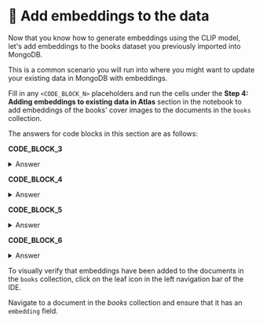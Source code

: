 # 👐 Add embeddings to the data

Now that you know how to generate embeddings using the CLIP model, let's add embeddings to the books dataset you previously imported into MongoDB.

This is a common scenario you will run into where you might want to update your existing data in MongoDB with embeddings. 

Fill in any `<CODE_BLOCK_N>` placeholders and run the cells under the **Step 4: Adding embeddings to existing data in Atlas** section in the notebook to add embeddings of the books' cover images to the documents in the `books` collection.

The answers for code blocks in this section are as follows:

**CODE_BLOCK_3**

<details>
<summary>Answer</summary>
<div>

```python
collection.find({})
```

</div>
</details>

**CODE_BLOCK_4**

<details>
<summary>Answer</summary>
<div>

```python
get_embeddings(content, "image", "document")
```

</div>
</details>

**CODE_BLOCK_5**

<details>
<summary>Answer</summary>
<div>

```python
{"$set": {embedding_field: embedding}}
```

</div>
</details>

**CODE_BLOCK_6**

<details>
<summary>Answer</summary>
<div>

```python
collection.update_one(filter, update)
```

</div>
</details>

To visually verify that embeddings have been added to the documents in the `books` collection, click on the leaf icon in the left navigation bar of the IDE.
    
Navigate to a document in the _books_ collection and ensure that it has an `embedding` field.
     
<Screenshot url="https://play.instruqt.com" src="img/screenshots/40-perform-vector-search/2-add-embeddings/1-preview-document.png" alt="Preview document" />